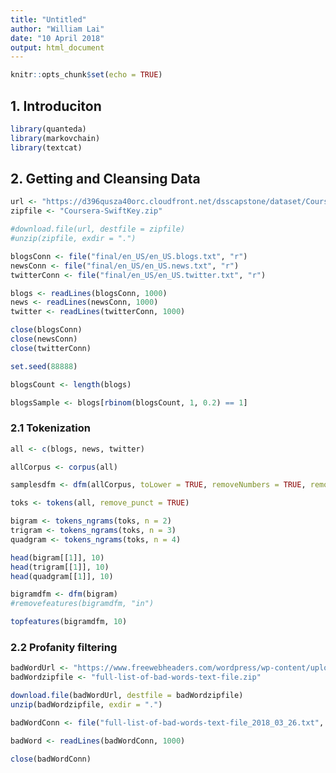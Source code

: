 ```yaml
---
title: "Untitled"
author: "William Lai"
date: "10 April 2018"
output: html_document
---
```


```r
knitr::opts_chunk$set(echo = TRUE)
```

## 1. Introduciton

```r
library(quanteda)
library(markovchain)
library(textcat)
```

## 2. Getting and Cleansing Data

```r
url <- "https://d396qusza40orc.cloudfront.net/dsscapstone/dataset/Coursera-SwiftKey.zip"
zipfile <- "Coursera-SwiftKey.zip"
```

```r
#download.file(url, destfile = zipfile)
#unzip(zipfile, exdir = ".")
```

```r
blogsConn <- file("final/en_US/en_US.blogs.txt", "r") 
newsConn <- file("final/en_US/en_US.news.txt", "r") 
twitterConn <- file("final/en_US/en_US.twitter.txt", "r") 

blogs <- readLines(blogsConn, 1000)
news <- readLines(newsConn, 1000)
twitter <- readLines(twitterConn, 1000)

close(blogsConn)
close(newsConn)
close(twitterConn)
```

```r
set.seed(88888)

blogsCount <- length(blogs)

blogsSample <- blogs[rbinom(blogsCount, 1, 0.2) == 1]
```

### 2.1 Tokenization 

```r


all <- c(blogs, news, twitter)

allCorpus <- corpus(all)

samplesdfm <- dfm(allCorpus, toLower = TRUE, removeNumbers = TRUE, removePunct = TRUE, removeTwitter = TRUE, ignoredFeatures = stopwords("english"), stem = TRUE)

toks <- tokens(all, remove_punct = TRUE)

bigram <- tokens_ngrams(toks, n = 2)
trigram <- tokens_ngrams(toks, n = 3)
quadgram <- tokens_ngrams(toks, n = 4)

head(bigram[[1]], 10)
head(trigram[[1]], 10)
head(quadgram[[1]], 10)

bigramdfm <- dfm(bigram)
#removefeatures(bigramdfm, "in")

topfeatures(bigramdfm, 10)

```

### 2.2 Profanity filtering

```r
badWordUrl <- "https://www.freewebheaders.com/wordpress/wp-content/uploads/full-list-of-bad-words-text-file_2018_03_26_26.zip"
badWordzipfile <- "full-list-of-bad-words-text-file.zip"
```

```r
download.file(badWordUrl, destfile = badWordzipfile)
unzip(badWordzipfile, exdir = ".")
```

```r
badWordConn <- file("full-list-of-bad-words-text-file_2018_03_26.txt", "r") 

badWord <- readLines(badWordConn, 1000)

close(badWordConn)
```

```r
```
